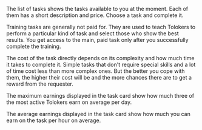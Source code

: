 <Cut title="How do I choose a task?">

The list of tasks shows the tasks available to you at the moment. Each of them has a short description and price. Choose a task and complete it.

</Cut>

<Cut title="What are free tasks for?">

Training tasks are generally not paid for. They are used to teach Tolokers to perform a particular kind of task and select those who show the best results. You get access to the main, paid task only after you successfully complete the training.

</Cut>

<Cut title="Low task cost">

The cost of the task directly depends on its complexity and how much time it takes to complete it. Simple tasks that don't require special skills and a lot of time cost less than more complex ones. But the better you cope with them, the higher their cost will be and the more chances there are to get a reward from the requester.

</Cut>

<Cut title="Maximum and average earnings">

The maximum earnings displayed in the task card show how much three of the most active Tolokers earn on average per day.

The average earnings displayed in the task card show how much you can earn on the task per hour on average.

</Cut>
